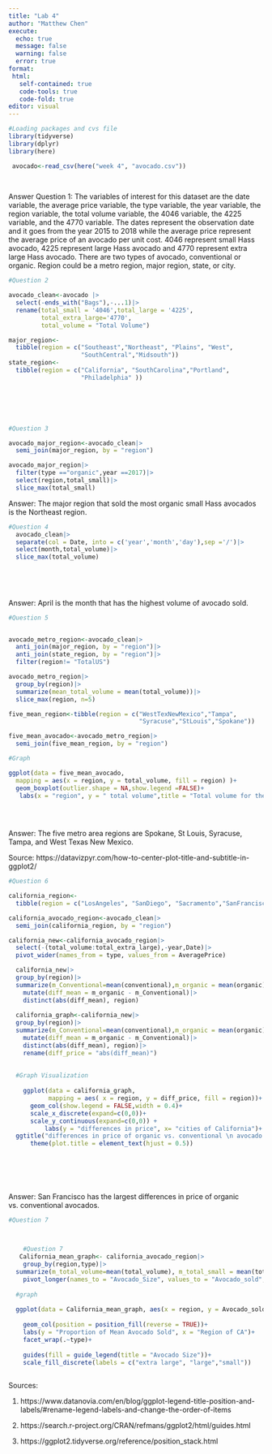 ```yaml
---
title: "Lab 4"
author: "Matthew Chen"
execute:
  echo: true
  message: false
  warning: false
  error: true
format: 
 html: 
   self-contained: true
   code-tools: true
   code-fold: true
editor: visual
---
```


```r

#Loading packages and cvs file
library(tidyverse)
library(dplyr)
library(here)

 avocado<-read_csv(here("week 4", "avocado.csv"))
 
 
```

Answer Question 1: The variables of interest for this dataset are the date variable, the average price variable, the type variable, the year variable, the region variable, the total volume variable, the 4046 variable, the 4225 variable, and the 4770 variable. The dates represent the observation date and it goes from the year 2015 to 2018 while the average price represent the average price of an avocado per unit cost. 4046 represent small Hass avocado, 4225 represent large Hass avocado and 4770 represent extra large Hass avocado. There are two types of avocado, conventional or organic. Region could be a metro region, major region, state, or city.

```r
#Question 2

avocado_clean<-avocado |>
  select(-ends_with("Bags"),-...1)|>
  rename(total_small = '4046',total_large = '4225',
         total_extra_large='4770',
         total_volume = "Total Volume")

major_region<-
  tibble(region = c("Southeast","Northeast", "Plains", "West",
                    "SouthCentral","Midsouth"))
state_region<-
  tibble(region = c("California", "SouthCarolina","Portland",
                    "Philadelphia" ))



  



```

```r
#Question 3

avocado_major_region<-avocado_clean|>
  semi_join(major_region, by = "region")

avocado_major_region|>
  filter(type =="organic",year ==2017)|>
  select(region,total_small)|>
  slice_max(total_small)
```

Answer: The major region that sold the most organic small Hass avocados is the Northeast region.

```r
#Question 4
  avocado_clean|>
  separate(col = Date, into = c('year','month','day'),sep ='/')|>
  select(month,total_volume)|>
  slice_max(total_volume)
  
  
  
  


```

Answer: April is the month that has the highest volume of avocado sold.

```r
#Question 5


avocado_metro_region<-avocado_clean|>
  anti_join(major_region, by = "region")|>
  anti_join(state_region, by = "region")|>
  filter(region!= "TotalUS")

avocado_metro_region|>
  group_by(region)|>
  summarize(mean_total_volume = mean(total_volume))|>
  slice_max(region, n=5)

five_mean_region<-tibble(region = c("WestTexNewMexico","Tampa",
                                    "Syracuse","StLouis","Spokane"))

five_mean_avocado<-avocado_metro_region|>
  semi_join(five_mean_region, by = "region")

#Graph

ggplot(data = five_mean_avocado,
  mapping = aes(x = region, y = total_volume, fill = region) )+
  geom_boxplot(outlier.shape = NA,show.legend =FALSE)+
   labs(x = "region", y = " total volume",title = "Total volume for the 5 regions")+theme(plot.title = element_text(hjust = 0.5))

  
  
```

Answer: The five metro area regions are Spokane, St Louis, Syracuse, Tampa, and West Texas New Mexico.

Source: https://datavizpyr.com/how-to-center-plot-title-and-subtitle-in-ggplot2/

```r
#Question 6

california_region<-
  tibble(region = c("LosAngeles", "SanDiego", "Sacramento","SanFrancisco"))

california_avocado_region<-avocado_clean|>
  semi_join(california_region, by = "region")

california_new<-california_avocado_region|>
  select(-(total_volume:total_extra_large),-year,Date)|>
  pivot_wider(names_from = type, values_from = AveragePrice)

  california_new|>
  group_by(region)|>
  summarize(m_Conventional=mean(conventional),m_organic = mean(organic))|>
    mutate(diff_mean = m_organic - m_Conventional)|>
    distinct(abs(diff_mean), region)
  
  california_graph<-california_new|>
  group_by(region)|>
  summarize(m_Conventional=mean(conventional),m_organic = mean(organic))|>
    mutate(diff_mean = m_organic - m_Conventional)|>
    distinct(abs(diff_mean), region)|>
    rename(diff_price = "abs(diff_mean)")
   
  
  #Graph Visualization
  
    ggplot(data = california_graph, 
           mapping = aes( x = region, y = diff_price, fill = region))+
      geom_col(show.legend = FALSE,width = 0.4)+
      scale_x_discrete(expand=c(0,0))+
      scale_y_continuous(expand=c(0,0)) +
          labs(y = "differences in price", x= "cities of California")+
  ggtitle("differences in price of organic vs. conventional \n avocado across four California cities")+
      theme(plot.title = element_text(hjust = 0.5))
  
  

  
  
```

Answer: San Francisco has the largest differences in price of organic vs. conventional avocados.

```r
#Question 7

    

    #Question 7 
   California_mean_graph<- california_avocado_region|>
    group_by(region,type)|>
  summarize(m_total_volume=mean(total_volume), m_total_small = mean(total_small),m_total_large = mean(total_large),m_total_extra_large = mean(total_extra_large),.groups = 'drop')|>
    pivot_longer(names_to = "Avocado_Size", values_to = "Avocado_sold", c(-region, -type,-m_total_volume))
  
  #graph
  
  ggplot(data = California_mean_graph, aes(x = region, y = Avocado_sold, fill = Avocado_Size))+
    
    geom_col(position = position_fill(reverse = TRUE))+
    labs(y = "Proportion of Mean Avocado Sold", x = "Region of CA")+
    facet_wrap(.~type)+
    
    guides(fill = guide_legend(title = "Avocado Size"))+
    scale_fill_discrete(labels = c("extra large", "large","small"))
  

```

Sources:

1.  https://www.datanovia.com/en/blog/ggplot-legend-title-position-and-labels/#rename-legend-labels-and-change-the-order-of-items

2.  https://search.r-project.org/CRAN/refmans/ggplot2/html/guides.html

3.  https://ggplot2.tidyverse.org/reference/position_stack.html
